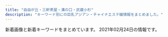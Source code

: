 ```yaml
---
title: "自由が丘・三軒茶屋・溝の口・武蔵小杉"
description: "キーワード別にの巨乳アジアン・チャイナエステ嬢情報をまとめました。"
---
```


新着画像と新着キーワードをまとめています。
2021年02月24日の情報です。

<DmmAffiliateIns />
<KeywordTable
  shops={
    [
    {
        "name": "\u685c",
        "img_links": [
            "http://www.sakura.esraku.com/photo_news/upimg/921745f718627cc259_0.jpg",
            "http://www.sakura.esraku.com/files/009.jpg",
            "http://www.sakura.esraku.com/files/006.jpg",
            "http://www.sakura.esraku.com/files/002.jpg",
            "http://www.sakura.esraku.com/images/top.png",
            "http://www.sakura.esraku.com/files/007.jpg",
            "http://www.sakura.esraku.com/files/005.jpg",
            "http://www.sakura.esraku.com/images/mobile.jpg",
            "http://www.sakura.esraku.com/files/010.jpg",
            "http://www.sakura.esraku.com/photo_news/upimg/221315f853e86bfad8_0.jpg",
            "http://www.sakura.esraku.com/photo_news/upimg/192295fbde78dddd71_0.jpg",
            "http://www.sakura.esraku.com/files/001.jpg",
            "http://www.sakura.esraku.com/files/004.jpg",
            "http://www.sakura.esraku.com/files/011.jpg",
            "http://www.sakura.esraku.com/photo_news/upimg/5052160124f368954b_0.jpg",
            "http://www.sakura.esraku.com/images/s_link.jpg",
            "http://www.sakura.esraku.com/images/s_staff.jpg",
            "http://www.sakura.esraku.com/images/lineyoyaku.jpg",
            "http://www.sakura.esraku.com/photo_news/upimg/508775f63081046140_0.jpg",
            "http://www.sakura.esraku.com/files/008.jpg",
            "http://www.sakura.esraku.com/files/003.jpg",
            "http://www.sakura.esraku.com/photo_news/upimg/2782560336f9978bfe_0.jpg",
            "http://www.sakura.esraku.com/photo_news/upimg/282545f76dfd1996d7_0.jpg"
        ],
        "keywords": {
            "\u30bb\u30af\u30b7\u30fc": 1,
            "87": 16,
            "C": 23,
            "D": 18
        },
        "url": "http://www.sakura.esraku.com/",
        "station": "\u90fd\u7acb\u5927\u5b66\u99c5"
    },
    {
        "name": "Clair \uff5e\u30af\u30ec\u30fc\u30eb\uff5e",
        "img_links": [
            "http://clair.work/images/recruit/point_07.png",
            "http://clair.work/images/recruit/point_08.png",
            "http://clair.work/images/mainvisual_01.jpg",
            "http://clair.work/staff/humi1.jpg",
            "http://clair.work/staff/yua1.jpg",
            "http://clair.work/images/icon_ranking_02.png",
            "http://clair.work/images/recruit/req_03.jpg",
            "http://clair.work/staff/ayaka1.jpg",
            "http://clair.work/images/recruit/message_03.png",
            "http://clair.work/images/icon_new.png",
            "http://clair.work/images/no_image.jpg",
            "http://clair.work/images/icon_ranking_03.png",
            "http://clair.work/images/recruit/nagare_06.png",
            "http://clair.work/images/mainvisual_01_s.jpg",
            "http://clair.work/images/icon_ranking_04.png",
            "http://clair.work/images/sw_tel.png",
            "http://clair.work/images/trigger.jpg",
            "http://clair.work/images/recruit/point_03.png",
            "http://clair.work/images/head_therapist.jpg",
            "http://clair.work/staff/humi2.jpg",
            "http://clair.work/images/head_interior.jpg",
            "http://clair.work/images/recruit/point_09.png",
            "http://clair.work/images/mainvisual_02_s.jpg",
            "http://clair.work/images/recruit/nagare_05.png",
            "http://clair.work/images/icon_ranking_01.png",
            "http://clair.work/images/recruit/nagare_02.jpg",
            "http://clair.work/images/recruit/point_04.png",
            "http://clair.work/images/sw_home.png",
            "http://clair.work/images/recruit/nagare_01.jpg",
            "http://clair.work/images/recruit/sp_mainvisual.jpg",
            "http://clair.work/images/mainvisual_02.jpg",
            "http://clair.work/images/recruit/point_05.png",
            "http://clair.work/images/recruit/point_06.png",
            "http://clair.work/images/recruit/nagare_03.jpg",
            "http://clair.work/staff/mayu1.jpg",
            "http://clair.work/images/recruit/nagare_07.png",
            "http://clair.work/images/icon_ranking_05.png",
            "http://clair.work/staff/kasumi1.jpg"
        ],
        "station": "\u5b66\u82b8\u5927\u5b66\u99c5\u897f\u53e3",
        "url": "http://clair.work/",
        "keywords": {
            "C": 4,
            "D": 4,
            "E": 2
        }
    },
    {
        "station": "\u4e8c\u5b50\u7389\u5ddd\u99c5\u897f\u53e3",
        "keywords": {
            "84": 2,
            "D": 15,
            "83": 4,
            "87": 8,
            "E": 11,
            "89": 2,
            "85": 5,
            "82": 2,
            "C": 7,
            "86": 6,
            "93": 1,
            "88": 3
        },
        "url": "http://tanoshii.jpn.mn/",
        "name": "\u697d\u3057\u3044",
        "img_links": [
            "http://tanoshii.jpn.mn/photos/sites/76/2020/05/2020052603000345.jpg",
            "http://tanoshii.jpn.mn/photos/sites/76/2020/04/2020041703571830.jpg",
            "http://tanoshii.jpn.mn/photos/sites/76/2020/02/2020020601144618.jpg",
            "http://tanoshii.jpn.mn/photos/sites/76/2021/02/2021022304124724.jpg",
            "http://tanoshii.jpn.mn/photos/sites/76/2021/01/2021011304151051.jpg",
            "http://tanoshii.jpn.mn/photos/sites/76/2020/03/2020032803325898.jpg",
            "http://tanoshii.jpn.mn/images/link_nav01.jpg",
            "http://tanoshii.jpn.mn/photos/sites/76/2020/02/2020022603283463.jpg",
            "http://tanoshii.jpn.mn/photos/sites/76/2019/12/2019121409132141.jpg",
            "http://tanoshii.jpn.mn/images/link_nav04.jpg",
            "http://tanoshii.jpn.mn/photos/sites/76/2020/01/2020010206122496.jpg",
            "http://tanoshii.jpn.mn/photos/sites/76/2020/09/2020090803135392.jpg",
            "http://tanoshii.jpn.mn/images/info3.jpg",
            "http://tanoshii.jpn.mn/images/top_slider01.jpg",
            "http://tanoshii.jpn.mn/images/sp_top.jpg",
            "http://tanoshii.jpn.mn/photos/sites/76/2019/12/2019121409132124.jpg",
            "http://tanoshii.jpn.mn/images/ico01.png",
            "http://tanoshii.jpn.mn/images/link_nav05.jpg",
            "http://tanoshii.jpn.mn/photos/sites/76/2020/11/2020112902000038.jpg",
            "http://tanoshii.jpn.mn/photos/sites/76/2020/05/2020052603000177.jpg",
            "http://tanoshii.jpn.mn/photos/sites/76/2019/12/2019121409132447.jpg",
            "http://tanoshii.jpn.mn/photos/sites/76/2021/01/2021011304145677.jpg",
            "http://tanoshii.jpn.mn/photos/sites/76/2020/07/2020071004330148.jpg",
            "http://tanoshii.jpn.mn/photos/sites/76/2020/03/202003090333270.jpg",
            "http://tanoshii.jpn.mn/photos/sites/76/2020/04/2020040401245819.jpg",
            "http://tanoshii.jpn.mn/photos/sites/76/2020/08/2020080507421162.jpg",
            "http://tanoshii.jpn.mn/photos/sites/76/2020/09/2020090800560727.jpg",
            "http://tanoshii.jpn.mn/images/info1.jpg",
            "http://tanoshii.jpn.mn/photos/sites/76/2020/12/2020120904423083.jpg",
            "http://tanoshii.jpn.mn/photos/sites/76/2020/08/2020081201584255.jpg",
            "http://tanoshii.jpn.mn/images/side_link.jpg",
            "http://tanoshii.jpn.mn/photos/sites/76/2020/01/2020012908322311.jpg",
            "http://tanoshii.jpn.mn/photos/sites/76/2020/06/2020061605184178.jpg",
            "http://tanoshii.jpn.mn/images/top_slider02.jpg",
            "http://tanoshii.jpn.mn/images/link_nav07.jpg",
            "http://tanoshii.jpn.mn/photos/sites/76/2020/06/2020060701410487.jpg",
            "http://tanoshii.jpn.mn/photos/sites/76/2020/02/2020022603284068.jpg",
            "http://tanoshii.jpn.mn/photos/sites/76/2020/09/2020092006290275.jpg",
            "http://tanoshii.jpn.mn/images/side_tel.jpg",
            "http://tanoshii.jpn.mn/photos/sites/76/2019/12/2019121409131966.jpg",
            "http://tanoshii.jpn.mn/photos/sites/76/2020/09/2020090307211283.jpg",
            "http://tanoshii.jpn.mn/photos/sites/76/2019/12/201912140913237.jpg",
            "http://tanoshii.jpn.mn/photos/sites/76/2020/03/202003280333063.jpg",
            "http://tanoshii.jpn.mn/photos/sites/76/2020/10/2020102803545189.jpg",
            "http://tanoshii.jpn.mn/photos/sites/76/2020/06/2020061605184059.jpg",
            "http://tanoshii.jpn.mn/photos/sites/76/2020/01/2020012603560666.jpg",
            "http://tanoshii.jpn.mn/photos/sites/76/2020/12/2020120904441346.jpg",
            "http://tanoshii.jpn.mn/photos/sites/76/2020/01/2020011710434680.jpg",
            "http://tanoshii.jpn.mn/photos/sites/76/2020/01/2020010206122380.jpg",
            "http://tanoshii.jpn.mn/photos/sites/76/2020/01/2020011207465354.jpg",
            "http://tanoshii.jpn.mn/photos/sites/76/2020/12/2020121807285563.jpg",
            "http://tanoshii.jpn.mn/photos/sites/76/2020/05/2020051702012070.jpg",
            "http://tanoshii.jpn.mn/photos/sites/76/2020/09/2020093003412655.jpg",
            "http://tanoshii.jpn.mn/photos/sites/76/2020/12/202012060340027.jpg",
            "http://tanoshii.jpn.mn/photos/sites/76/2021/01/2021012605370415.jpg",
            "http://tanoshii.jpn.mn/photos/sites/76/2020/05/2020052603000346.jpg",
            "http://tanoshii.jpn.mn/images/top.png",
            "http://tanoshii.jpn.mn/photos/sites/76/2020/11/2020111603281212.jpg",
            "http://tanoshii.jpn.mn/photos/sites/76/2020/07/2020071004194210.jpg",
            "http://tanoshii.jpn.mn/images/link_nav06.jpg",
            "http://tanoshii.jpn.mn/images/link_nav03.jpg",
            "http://tanoshii.jpn.mn/photos/sites/76/2021/02/2021020904591631.jpg",
            "http://tanoshii.jpn.mn/photos/sites/76/2021/01/2021012605371183.jpg",
            "http://tanoshii.jpn.mn/photos/sites/76/2020/12/2020122205012857.jpg",
            "http://tanoshii.jpn.mn/photos/sites/76/2021/01/2021010305174759.jpg",
            "http://tanoshii.jpn.mn/photos/sites/76/2019/12/201912280133413.jpg",
            "http://tanoshii.jpn.mn/photos/sites/76/2020/11/2020110307113062.jpg",
            "http://tanoshii.jpn.mn/images/info2.jpg",
            "http://tanoshii.jpn.mn/photos/sites/76/2020/12/2020120901212835.jpg",
            "http://tanoshii.jpn.mn/images/side_mobile.jpg",
            "http://tanoshii.jpn.mn/photos/sites/76/2020/11/2020112407093420.jpg",
            "http://tanoshii.jpn.mn/photos/sites/76/2020/12/202012240922577.jpg",
            "http://tanoshii.jpn.mn/images/link_nav02.jpg",
            "http://tanoshii.jpn.mn/photos/sites/76/2020/10/2020101305315556.jpg",
            "http://tanoshii.jpn.mn/photos/sites/76/2020/09/2020093003412015.jpg",
            "http://tanoshii.jpn.mn/photos/sites/76/2020/12/2020122501502779.jpg",
            "http://tanoshii.jpn.mn/photos/sites/76/2020/08/2020082903370364.jpg"
        ]
    },
    {
        "name": "\u30bd\u30a4\u30eb",
        "station": "\u4e0a\u91ce\u6bdb\u99c5",
        "img_links": [
            "http://relaxation-soil.net/images/1.jpg",
            "http://relaxation-soil.net/images/1s.jpg"
        ],
        "url": "http://relaxation-soil.net/",
        "keywords": {}
    },
    {
        "name": "\u5fc3\u697d",
        "station": "\u5b66\u82b8\u5927\u5b66\u99c5\u6771\u53e3",
        "keywords": {
            "C": 2
        },
        "url": "http://ms-shinraku.com/",
        "img_links": [
            "http://ms-shinraku.com/staff/ran/01.jpg",
            "http://ms-shinraku.com/staff/ayumi/01.jpg",
            "http://ms-shinraku.com/staff/kanako/01.jpg",
            "http://ms-shinraku.com/img/foot.png",
            "http://ms-shinraku.com/pic/topimg1.jpg",
            "http://ms-shinraku.com/staff/momoka/01.jpg",
            "http://ms-shinraku.com/pic/head.jpg",
            "http://ms-shinraku.com/staff/mari/01.jpg",
            "http://ms-shinraku.com/img/ttl_staff.png",
            "http://ms-shinraku.com/staff/yuki/01.jpg",
            "http://ms-shinraku.com/i/files/homeimg.jpg",
            "http://ms-shinraku.com/pic/topimg2.jpg"
        ]
    },
    {
        "name": "For You",
        "keywords": {},
        "station": "\u4e8c\u5b50\u7389\u5ddd\u99c5",
        "img_links": [],
        "url": "https://fy.uouono.com"
    },
    {
        "img_links": [
            "http://treat-msg.com/img/foot.png",
            "http://treat-msg.com/img/access/roaddm.png",
            "http://treat-msg.com/img/mainhd.jpg",
            "http://treat-msg.com/staff/chinatu/01mb.jpg",
            "http://treat-msg.com/staff/kaori/01mb.jpg",
            "http://treat-msg.com/img/access/road4.jpg",
            "http://treat-msg.com/staff/chinatu/01.jpg",
            "http://treat-msg.com/staff/miyo/01.jpg",
            "http://treat-msg.com/img/access/road6.jpg",
            "http://treat-msg.com/img/shop/msg.png",
            "http://treat-msg.com/pic/corona.jpg",
            "http://treat-msg.com/staff/rumi/01.jpg",
            "http://treat-msg.com/staff/noa/01.jpg",
            "http://treat-msg.com/img/access/road2.jpg",
            "http://treat-msg.com/img/head.png",
            "http://treat-msg.com/staff/kaori/01.jpg",
            "http://treat-msg.com/img/ttl_staff.jpg",
            "http://treat-msg.com/staff/saki/01mb.jpg",
            "http://treat-msg.com/img/access/road3.jpg",
            "http://treat-msg.com/staff/miyo/01mb.jpg",
            "http://treat-msg.com/img/mainft.jpg",
            "http://treat-msg.com/staff/mei/01mb.jpg",
            "http://treat-msg.com/staff/noa/01mb.jpg",
            "http://treat-msg.com/staff/riri/01mb.jpg",
            "http://treat-msg.com/img/access/road1.jpg",
            "http://treat-msg.com/staff/mei/01.jpg",
            "http://treat-msg.com/staff/saki/01.jpg",
            "http://treat-msg.com/staff/riri/01.jpg",
            "http://treat-msg.com/img/access/road5.jpg",
            "http://treat-msg.com/staff/rumi/01mb.jpg"
        ],
        "name": "\u5b89\u5fc3\u5802",
        "keywords": {},
        "station": "\u99d2\u6ca2\u5927\u5b66\u99c5\u99d2\u6ca2\u516c\u5712\u53e3",
        "url": "http://treat-msg.com/"
    },
    {
        "img_links": [
            "http://www.wqiowaz.site/picture/foot01.jpg",
            "http://www.wqiowaz.site/picture/m-head01.jpg",
            "http://www.wqiowaz.site/uploads/200629/1-200629103104120.jpg",
            "http://www.wqiowaz.site/picture/call.png",
            "http://www.wqiowaz.site/uploads/200630/1-200630094K4325.jpg",
            "http://www.wqiowaz.site/uploads/200629/1-200629103204442.jpg",
            "http://www.wqiowaz.site/uploads/200914/1-200914164443K1.jpg",
            "http://www.wqiowaz.site/uploads/200914/1-20091416442NT.jpg",
            "http://www.wqiowaz.site/picture/cam-01.jpg",
            "http://www.wqiowaz.site/picture/m-top003.jpg",
            "http://www.wqiowaz.site/uploads/201008/1-20100Q5541T55.jpg",
            "http://www.wqiowaz.site/uploads/201008/1-20100Q55522V7.jpg",
            "http://www.wqiowaz.site/uploads/201008/1-20100Q55403531.jpg",
            "http://www.wqiowaz.site/picture/m-top004.jpg",
            "http://www.wqiowaz.site/uploads/200629/1-200629103142X4.jpg",
            "http://www.wqiowaz.site/uploads/200630/1-200630094H5294.jpg",
            "http://www.wqiowaz.site/uploads/201008/1-20100Q5550EL.jpg"
        ],
        "keywords": {
            "D": 3,
            "94": 4,
            "86": 1,
            "F": 4,
            "84": 2
        },
        "name": "Sweet",
        "url": "http://www.wqiowaz.site/",
        "station": "\u7528\u8cc0\u99c5\u6771\u53e3"
    },
    {
        "name": "\u30de\u30c3\u30b5\u30fc\u30b8\u306e\u66d9",
        "keywords": {},
        "img_links": [
            "http://www.miyuki.es-relax.info/gals/yuri1.jpg",
            "http://www.miyuki.es-relax.info/images/sp03.jpg",
            "http://www.miyuki.es-relax.info/images/sp02.jpg",
            "http://www.miyuki.es-relax.info/images/sp01.jpg",
            "http://www.miyuki.es-relax.info/gals/yuki1.jpg",
            "http://www.miyuki.es-relax.info/images/info1.jpg",
            "http://www.miyuki.es-relax.info/gals/nana1.jpg",
            "http://www.miyuki.es-relax.info/images/info2.jpg",
            "http://www.miyuki.es-relax.info/images/yoyaku.png",
            "http://www.miyuki.es-relax.info/images/kp01.jpg",
            "http://www.miyuki.es-relax.info/images/info4.jpg",
            "http://www.miyuki.es-relax.info/images/info3.jpg"
        ],
        "url": "http://www.miyuki.es-relax.info/",
        "station": "\u5927\u5ca1\u5c71\u99c5"
    },
    {
        "station": "\u5b66\u82b8\u5927\u5b66\u99c5\u6771\u53e3",
        "keywords": {},
        "img_links": [
            "http://in-esthe.com/you/images/botton.jpg",
            "http://in-esthe.com/you/images/fla.jpg",
            "http://in-esthe.com/you/images/p-4.jpg",
            "http://in-esthe.com/you/images/p-5.jpg",
            "http://in-esthe.com/you/images/r-2.jpg",
            "http://in-esthe.com/you/images/p-7.jpg",
            "http://in-esthe.com/you/images/r-1.jpg",
            "http://in-esthe.com/you/images/p-0.jpg",
            "http://in-esthe.com/you/images/p-10.jpg",
            "http://in-esthe.com/you/images/p-8.jpg",
            "http://in-esthe.com/you/images/p-9.jpg",
            "http://in-esthe.com/you/images/p-3.jpg",
            "http://in-esthe.com/you/images/p-11.jpg",
            "http://in-esthe.com/you/images/mo.png",
            "http://cdn.dino-es.com/images/logo/468x60DinoEs.png"
        ],
        "name": "\u60a0",
        "url": "http://in-esthe.com/you/"
    },
    {
        "name": "\u661f\u306e\u8f1d\u304d",
        "station": "\u4e09\u8ed2\u8336\u5c4b\u99c5\u5317\u53e3",
        "url": "http://kagayaki.jpn.cm/",
        "keywords": {
            "86": 5,
            "C": 17,
            "D": 6,
            "84": 1,
            "E": 1,
            "87": 2
        },
        "img_links": [
            "http://kagayaki.jpn.cm/images/staff0.jpg",
            "http://kagayaki.jpn.cm/images/room1.jpg",
            "http://kagayaki.jpn.cm/images/room2.jpg",
            "http://kagayaki.jpn.cm/photos/sites/35/2016/11/11.jpg",
            "http://kagayaki.jpn.cm/images/girl-z1.jpg",
            "http://kagayaki.jpn.cm/images/mobile.jpg",
            "http://kagayaki.jpn.cm/photos/sites/35/2020/10/2020100418535814.jpg",
            "http://kagayaki.jpn.cm/photos/sites/35/2016/08/staff32.jpg",
            "http://kagayaki.jpn.cm/images/staff_line.png",
            "http://kagayaki.jpn.cm/images/girl-z2.jpg",
            "http://kagayaki.jpn.cm/images/end1.jpg",
            "http://kagayaki.jpn.cm/photos/sites/35/2019/09/2019092518230998.jpg",
            "http://kagayaki.jpn.cm/images/room4.jpg",
            "http://kagayaki.jpn.cm/photos/sites/35/2016/08/staff3.jpg",
            "http://kagayaki.jpn.cm/images/mobile2.jpg",
            "http://kagayaki.jpn.cm/images/bj3.png",
            "http://kagayaki.jpn.cm/photos/sites/35/2016/09/637893871729784570.jpg",
            "http://kagayaki.jpn.cm/photos/sites/35/2017/11/2017110107513579.jpg",
            "http://kagayaki.jpn.cm/images/room3.jpg",
            "http://kagayaki.jpn.cm/images/top.jpg",
            "http://kagayaki.jpn.cm/photos/sites/35/2016/11/12.jpg",
            "http://kagayaki.jpn.cm/images/room6.jpg",
            "http://kagayaki.jpn.cm/images/room5.jpg",
            "http://kagayaki.jpn.cm/photos/sites/35/2016/11/1.jpg"
        ]
    },
    {
        "img_links": [
            "http://pink.estheya.com/css/head.jpg",
            "http://pink.estheya.com/css/baner.jpg",
            "http://pink.estheya.com/css/top-right02.jpg",
            "http://pink.estheya.com/css/foot-tel.png",
            "http://pink.estheya.com/css/nav/nav-003.jpg",
            "http://pink.estheya.com/css/nav/nav-001.jpg",
            "http://pink.estheya.com/css/nav/nav-006.jpg",
            "http://pink.estheya.com/css/nav/nav-004.jpg",
            "http://pink.estheya.com/css/nav/nav-005.jpg",
            "http://pink.estheya.com/css/staff/staff01.jpg",
            "http://pink.estheya.com/css/staff/staff02.jpg",
            "http://pink.estheya.com/css/01.jpg",
            "http://pink.estheya.com/css/nav/nav-002.jpg",
            "http://pink.estheya.com/css/staff/staff03.jpg",
            "http://pink.estheya.com/css/osusume02.jpg"
        ],
        "url": "http://pink.estheya.com/",
        "name": "Pink Girl",
        "keywords": {
            "E": 2,
            "D": 1,
            "88": 1,
            "89": 1,
            "92": 1
        },
        "station": "\u4e8c\u5b50\u7389\u5ddd\u99c5\u897f\u53e3"
    },
    {
        "img_links": [
            "http://annex-jp.info/images/mari.jpg",
            "http://annex-jp.info/images/sayuri.jpg",
            "http://annex-jp.info/images/riri.jpg",
            "http://www.annex-jp.info/i/img/mari.jpg",
            "http://annex-jp.info/images/mayumi.jpg",
            "http://www.annex-jp.info/i/img/mayumi.jpg",
            "http://www.annex-jp.info/i/img/nana.jpg",
            "http://www.annex-jp.info/i/img/sayuri.jpg",
            "http://annex-jp.info/images/kp-info.jpg",
            "http://www.annex-jp.info/i/img/riri.jpg",
            "http://annex-jp.info/images/info.png",
            "http://www.annex-jp.info/i/img/yoho.jpg",
            "http://annex-jp.info/images/nana.jpg",
            "http://annex-jp.info/images/yoho.jpg"
        ],
        "url": "http://annex-jp.info/",
        "keywords": {},
        "name": "\u305f\u3093\u307d\u307d",
        "station": "\u81ea\u7531\u304c\u4e18\u99c5\u5317\u53e3"
    },
    {
        "url": "http://ms-rlx.com/",
        "station": "\u81ea\u7531\u304c\u4e18\u99c5\u5357\u53e3",
        "img_links": [
            "http://ms-rlx.com/img/access/road03.jpg",
            "http://ms-rlx.com/img/ttl_concept.png",
            "http://ms-rlx.com/staff/sachan/01.jpg",
            "http://ms-rlx.com/staff/ringo/01.jpg",
            "http://ms-rlx.com/staff/milk/01.jpg",
            "http://ms-rlx.com/pic/head.png",
            "http://ms-rlx.com/img/ttl_tnew.png",
            "http://ms-rlx.com/staff/momo/01mb.jpg",
            "http://ms-rlx.com/staff/ringo/01mb.jpg",
            "http://ms-rlx.com/img/ttl_mobile.png",
            "http://ms-rlx.com/img/access/road02.jpg",
            "http://ms-rlx.com/staff/momo/01.jpg",
            "http://ms-rlx.com/img/msgbtn.png",
            "http://ms-rlx.com/staff/sachan/01mb.jpg",
            "http://ms-rlx.com/img/ttl_rec.png",
            "http://ms-rlx.com/staff/milk/01mb.jpg",
            "http://ms-rlx.com/i/files/homeimg.jpg",
            "http://ms-rlx.com/staff/ruri/01.jpg",
            "http://ms-rlx.com/img/ttl_staff.png",
            "http://ms-rlx.com/img/youtube.jpg",
            "http://ms-rlx.com/img/access/road01.jpg",
            "http://ms-rlx.com/img/att.png",
            "http://ms-rlx.com/staff/ruri/01mb.jpg"
        ],
        "keywords": {
            "C": 14
        },
        "name": "\u697d\u697d\u5c4b"
    },
    {
        "img_links": [
            "http://www.brilliance.mesthe.com/images/shop/shop04.jpg",
            "http://www.brilliance.mesthe.com/images/pick.png",
            "http://www.brilliance.mesthe.com/files/002.jpg",
            "http://www.brilliance.mesthe.com/images/zi_massage.png",
            "http://www.brilliance.mesthe.com/images/zi_staff.png",
            "http://www.brilliance.mesthe.com/images/infotiao1.jpg",
            "http://www.brilliance.mesthe.com/images/shop/shop01.jpg",
            "http://www.brilliance.mesthe.com/images/maga.jpg",
            "http://www.brilliance.mesthe.com/files/005-02.jpg",
            "http://www.brilliance.mesthe.com/files/003-02.jpg",
            "http://www.brilliance.mesthe.com/files/001-03.jpg",
            "http://www.brilliance.mesthe.com/files/004-03.jpg",
            "http://www.brilliance.mesthe.com/files/003.jpg",
            "http://www.brilliance.mesthe.com/images/xian.png",
            "http://www.brilliance.mesthe.com/images/main_bottom.png",
            "http://www.brilliance.mesthe.com/images/new3.png",
            "http://www.brilliance.mesthe.com/files/002-03.jpg",
            "http://www.brilliance.mesthe.com/images/tel.png",
            "http://www.brilliance.mesthe.com/files/002-02.jpg",
            "http://www.brilliance.mesthe.com/images/new1.png",
            "http://www.brilliance.mesthe.com/images/shop/shop03.jpg",
            "http://www.brilliance.mesthe.com/files/004-02.jpg",
            "http://www.brilliance.mesthe.com/images/service.png",
            "http://www.brilliance.mesthe.com/images/main_top.png",
            "http://www.brilliance.mesthe.com/files/005.jpg",
            "http://www.brilliance.mesthe.com/files/001-02.jpg",
            "http://www.brilliance.mesthe.com/files/004.jpg",
            "http://www.brilliance.mesthe.com/files/003-03.jpg",
            "http://www.brilliance.mesthe.com/images/s1.jpg",
            "http://www.brilliance.mesthe.com/images/shop/shop02.jpg",
            "http://www.brilliance.mesthe.com/files/001.jpg",
            "http://www.brilliance.mesthe.com/files/005-03.jpg",
            "http://www.brilliance.mesthe.com/images/s3.jpg",
            "http://www.brilliance.mesthe.com/images/s2.jpg"
        ],
        "name": "\u30d6\u30ea\u30ea\u30a2\u30f3\u30b9",
        "url": "http://www.brilliance.mesthe.com/",
        "keywords": {
            "D": 3,
            "87": 1,
            "85": 2,
            "86": 2,
            "C": 2
        },
        "station": "\u4e09\u8ed2\u8336\u5c4b\u99c5\u4e16\u7530\u8c37\u901a\u308a\u53e3"
    },
    {
        "url": "http://b-berry.work/",
        "img_links": [
            "http://b-berry.work/images/int2.jpg",
            "http://b-berry.work/staff/maya.jpg",
            "http://b-berry.work/images/s1.png",
            "http://b-berry.work/images/3.jpg",
            "http://b-berry.work/staff/yuri.jpg",
            "http://b-berry.work/images/rec1.jpg",
            "http://b-berry.work/images/interior_t.jpg",
            "http://b-berry.work/img/maya1.jpg",
            "http://b-berry.work/images/ac2.jpg",
            "http://b-berry.work/img/mona1.jpg",
            "http://b-berry.work/img/yuri1.jpg",
            "http://b-berry.work/images/int1.jpg",
            "http://b-berry.work/images/tg.jpg",
            "http://b-berry.work/staff/mona.jpg",
            "http://b-berry.work/images/staff_t.jpg",
            "http://b-berry.work/images/1.jpg",
            "http://b-berry.work/images/ac1.jpg",
            "http://b-berry.work/images/sys.jpg",
            "http://b-berry.work/images/news.jpg",
            "http://b-berry.work/images/2.jpg",
            "http://b-berry.work/images/rec2.jpg",
            "http://b-berry.work/images/head.jpg"
        ],
        "keywords": {},
        "station": "\u81ea\u7531\u304c\u4e18\u99c5\u5317\u53e3",
        "name": "\u30d6\u30eb\u30fc\u30d9\u30ea\u30fc"
    },
    {
        "station": "\u81ea\u7531\u304c\u4e18\u99c5\u5317\u53e3",
        "url": "http://www.es-flower.link/",
        "keywords": {},
        "img_links": [
            "http://www.es-flower.link/sp/images/6.jpg",
            "http://www.es-flower.link/sp/menu/staff.jpg",
            "http://www.es-flower.link/sp/images/rec3.jpg",
            "http://www.es-flower.link/images/sys.png",
            "http://www.es-flower.link/sp/images/sisu_t.jpg",
            "http://www.es-flower.link/images/6.jpg",
            "http://www.es-flower.link/sp/images/time.jpg",
            "http://www.es-flower.link/sp/images/5.jpg",
            "http://www.es-flower.link/sp/img/yume1.jpg",
            "http://www.es-flower.link/sp/images/interior_t.jpg",
            "http://www.es-flower.link/images/sm.jpg",
            "http://www.es-flower.link/img/mizuki1.jpg",
            "http://www.es-flower.link/sp/images/1.jpg",
            "http://www.es-flower.link/sp/images/footer.jpg",
            "http://www.es-flower.link/sp/images/sys2.jpg",
            "http://www.es-flower.link/images/interior_t.jpg",
            "http://www.es-flower.link/sp/images/news.jpg",
            "http://www.es-flower.link/images/2.jpg",
            "http://www.es-flower.link/images/4.jpg",
            "http://www.es-flower.link/images/news.jpg",
            "http://www.es-flower.link/images/3.jpg",
            "http://www.es-flower.link/sp/images/sys3.jpg",
            "http://www.es-flower.link/sp/images/sys1.jpg",
            "http://www.es-flower.link/sp/images/int2.jpg",
            "http://www.es-flower.link/sp/images/pc.jpg",
            "http://www.es-flower.link/images/ta.jpg",
            "http://www.es-flower.link/images/int1.png",
            "http://www.es-flower.link/sp/images/staff_t.jpg",
            "http://www.es-flower.link/img/yume1.jpg",
            "http://www.es-flower.link/sp/images/newsb.png",
            "http://www.es-flower.link/sp/img/mizuki1.jpg",
            "http://www.es-flower.link/img/koyuki1.jpg",
            "http://www.es-flower.link/images/int2.png",
            "http://www.es-flower.link/sp/img/huyumi1.jpg",
            "http://www.es-flower.link/sp/images/4.jpg",
            "http://www.es-flower.link/images/rec1.png",
            "http://www.es-flower.link/images/staff_t.jpg",
            "http://www.es-flower.link/sp/menu/top.jpg",
            "http://www.es-flower.link/sp/img/koyuki1.jpg",
            "http://www.es-flower.link/sp/images/2.jpg",
            "http://www.es-flower.link/images/mobile.jpg",
            "http://www.es-flower.link/sp/images/tel.jpg",
            "http://www.es-flower.link/sp/images/rec1.jpg",
            "http://www.es-flower.link/images/rec2.jpg",
            "http://www.es-flower.link/sp/images/rec2.jpg",
            "http://www.es-flower.link/img/nene1.jpg",
            "http://www.es-flower.link/images/5.jpg",
            "http://www.es-flower.link/sp/images/3.jpg",
            "http://www.es-flower.link/images/1.jpg",
            "http://www.es-flower.link/sp/img/nene1.jpg",
            "http://www.es-flower.link/sp/images/head.png",
            "http://www.es-flower.link/images/info.jpg",
            "http://www.es-flower.link/sp/menu/interior.jpg",
            "http://www.es-flower.link/images/head.jpg",
            "http://www.es-flower.link/sp/images/top.jpg",
            "http://www.es-flower.link/sp/images/ac1.jpg",
            "http://www.es-flower.link/sp/images/sisu.jpg",
            "http://www.es-flower.link/img/arisa1.jpg",
            "http://www.es-flower.link/img/huyumi1.jpg",
            "http://www.es-flower.link/sp/images/int1.jpg",
            "http://www.es-flower.link/sp/img/arisa1.jpg"
        ],
        "name": "\u6625\u306e\u604b"
    },
    {
        "station": "\u4e09\u8ed2\u8336\u5c4b\u99c5\u5357\u53e3",
        "keywords": {
            "C": 3,
            "\u30bb\u30af\u30b7\u30fc": 1,
            "D": 18,
            "88": 3,
            "84": 6,
            "85": 9,
            "86": 12
        },
        "img_links": [
            "http://www.jojo.mensnv.com/files/009.jpg",
            "http://www.jojo.mensnv.com/images/coverGirlParts.png",
            "http://www.jojo.mensnv.com/files/004-02.jpg",
            "http://www.jojo.mensnv.com/files/003-03.jpg",
            "http://www.jojo.mensnv.com/files/006-02.jpg",
            "http://www.jojo.mensnv.com/files/011-03.jpg",
            "http://www.jojo.mensnv.com/files/007-02.jpg",
            "http://www.jojo.mensnv.com/files/006-03.jpg",
            "http://www.jojo.mensnv.com/files/014-02.jpg",
            "http://www.jojo.mensnv.com/files/005-02.jpg",
            "http://www.jojo.mensnv.com/files/009-03.jpg",
            "http://www.jojo.mensnv.com/files/005.jpg",
            "http://www.jojo.mensnv.com/files/001-03.jpg",
            "http://www.jojo.mensnv.com/images/backlistbtn.png",
            "http://www.jojo.mensnv.com/files/002-03.jpg",
            "http://www.jojo.mensnv.com/files/011.jpg",
            "http://www.jojo.mensnv.com/files/010-02.jpg",
            "http://www.jojo.mensnv.com/files/002.jpg",
            "http://www.jojo.mensnv.com/images/slider/01.jpg",
            "http://www.jojo.mensnv.com/files/012-02.jpg",
            "http://www.jojo.mensnv.com/files/003.jpg",
            "http://www.jojo.mensnv.com/files/007-03.jpg",
            "http://www.jojo.mensnv.com/files/011-02.jpg",
            "http://www.jojo.mensnv.com/files/013-03.jpg",
            "http://www.jojo.mensnv.com/files/004.jpg",
            "http://www.jojo.mensnv.com/files/014-03.jpg",
            "http://www.jojo.mensnv.com/files/010.jpg",
            "http://www.jojo.mensnv.com/files/013.jpg",
            "http://www.jojo.mensnv.com/images/slider/03.jpg",
            "http://www.jojo.mensnv.com/files/010-03.jpg",
            "http://www.jojo.mensnv.com/files/006.jpg",
            "http://www.jojo.mensnv.com/files/001-02.jpg",
            "http://www.jojo.mensnv.com/images/slider/02.jpg",
            "http://www.jojo.mensnv.com/files/005-03.jpg",
            "http://www.jojo.mensnv.com/files/003-02.jpg",
            "http://www.jojo.mensnv.com/files/012-03.jpg",
            "http://www.jojo.mensnv.com/images/mobile.jpg",
            "http://www.jojo.mensnv.com/files/014.jpg",
            "http://www.jojo.mensnv.com/files/001.jpg",
            "http://www.jojo.mensnv.com/files/009-02.jpg",
            "http://www.jojo.mensnv.com/images/tel.png",
            "http://www.jojo.mensnv.com/files/007.jpg",
            "http://www.jojo.mensnv.com/files/002-02.jpg",
            "http://www.jojo.mensnv.com/files/004-03.jpg",
            "http://www.jojo.mensnv.com/files/012.jpg",
            "http://www.jojo.mensnv.com/images/showCover.png",
            "http://www.jojo.mensnv.com/files/013-02.jpg"
        ],
        "name": "JoJo",
        "url": "http://www.jojo.mensnv.com/"
    },
    {
        "img_links": [],
        "url": "http://www.sertyuin.xyz/",
        "keywords": {},
        "name": "\u521d\u604b",
        "station": "\u4e8c\u5b50\u7389\u5ddd\u99c5\u897f\u53e3"
    }
]
}
/>
<DmmAffiliateScript />
